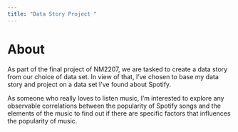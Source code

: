 ```yaml
---
title: "Data Story Project "
---
```


# About

As part of the final project of NM2207, we are tasked to create a data story from our choice of data set. In view of that, I've chosen to base my data story and project on a data set I've found about Spotify.

As someone who really loves to listen music, I'm interested to explore any observable correlations between the popularity of Spotify songs and the elements of the music to find out if there are specific factors that influences the popularity of music.
